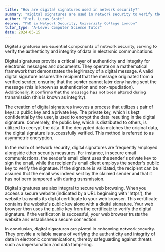 ```yaml
---
title: "How are digital signatures used in network security?"
summary: "Digital signatures are used in network security to verify the authenticity and integrity of data in electronic communication."
author: "Prof. Lucas Scott"
degree: "PhD in Network Security, University College London"
tutor_type: "A-Level Computer Science Tutor"
date: 2024-05-15
---
```


Digital signatures are essential components of network security, serving to verify the authenticity and integrity of data in electronic communications.

Digital signatures provide a critical layer of authenticity and integrity for electronic messages and documents. They operate on a mathematical framework that demonstrates the legitimacy of a digital message. A valid digital signature assures the recipient that the message originated from a verified sender, ensuring that the sender cannot later deny having sent the message (this is known as authentication and non-repudiation). Additionally, it confirms that the message has not been altered during transmission (this is known as integrity).

The creation of digital signatures involves a process that utilizes a pair of keys: a public key and a private key. The private key, which is kept confidential by the user, is used to encrypt the data, resulting in the digital signature. Conversely, the public key, which is distributed to others, is utilized to decrypt the data. If the decrypted data matches the original data, the digital signature is successfully verified. This method is referred to as asymmetric encryption.

In the realm of network security, digital signatures are frequently employed alongside other security measures. For instance, in secure email communications, the sender's email client uses the sender's private key to sign the email, while the recipient's email client employs the sender's public key to verify the signature. If the signature is validated, the recipient can be assured that the email was indeed sent by the claimed sender and that it has not been tampered with during transmission.

Digital signatures are also integral to secure web browsing. When you access a secure website (indicated by a URL beginning with 'https'), the website transmits its digital certificate to your web browser. This certificate contains the website's public key along with a digital signature. Your web browser then uses the public key from the certificate to verify the digital signature. If the verification is successful, your web browser trusts the website and establishes a secure connection.

In conclusion, digital signatures are pivotal in enhancing network security. They provide a reliable means of verifying the authenticity and integrity of data in electronic communications, thereby safeguarding against threats such as impersonation and data tampering.
    